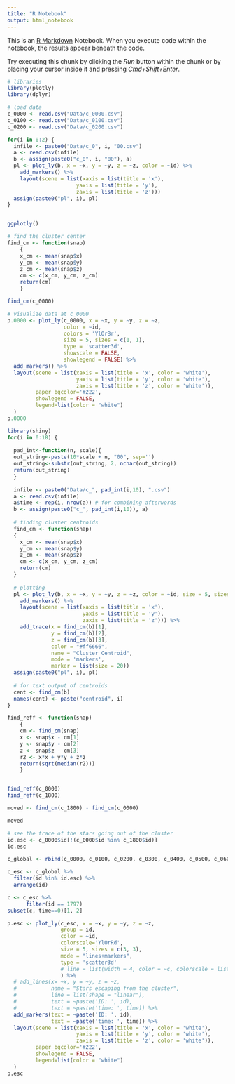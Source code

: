 ```yaml
---
title: "R Notebook"
output: html_notebook
---
```


This is an [R Markdown](http://rmarkdown.rstudio.com) Notebook. When you execute code within the notebook, the results appear beneath the code. 

Try executing this chunk by clicking the *Run* button within the chunk or by placing your cursor inside it and pressing *Cmd+Shift+Enter*. 

```r
# libraries
library(plotly)
library(dplyr)
```


```r
# load data
c_0000 <- read.csv("Data/c_0000.csv")
c_0100 <- read.csv("Data/c_0100.csv")
c_0200 <- read.csv("Data/c_0200.csv")

for(i in 0:2) {
  infile <- paste0("Data/c_0", i, "00.csv")
  a <- read.csv(infile)
  b <- assign(paste0("c_0", i, "00"), a)
  pl <- plot_ly(b, x = ~x, y = ~y, z = ~z, color = ~id) %>%
    add_markers() %>%
    layout(scene = list(xaxis = list(title = 'x'),
                      yaxis = list(title = 'y'),
                      zaxis = list(title = 'z')))
  assign(paste0("pl", i), pl)
}


ggplotly()
```


```r
# find the cluster center
find_cm <- function(snap)
    {
    x_cm <- mean(snap$x)
    y_cm <- mean(snap$y)
    z_cm <- mean(snap$z)
    cm <- c(x_cm, y_cm, z_cm)
    return(cm)
    }

find_cm(c_0000)
```

```r
# visualize data at c_0000
p.0000 <- plot_ly(c_0000, x = ~x, y = ~y, z = ~z,
                  color = ~id,
                  colors = 'YlOrBr',
                  size = 5, sizes = c(1, 1),
                  type = 'scatter3d',
                  showscale = FALSE,
                  showlegend = FALSE) %>%
  add_markers() %>%
  layout(scene = list(xaxis = list(title = 'x', color = 'white'),
                      yaxis = list(title = 'y', color = 'white'),
                      zaxis = list(title = 'z', color = 'white')),
         paper_bgcolor='#222',
         showlegend = FALSE,
         legend=list(color = "white")
  )
p.0000
```

```r
library(shiny)
for(i in 0:18) {
  
  pad_int<-function(n, scale){
  out_string<-paste(10*scale + n, "00", sep='')
  out_string<-substr(out_string, 2, nchar(out_string))
  return(out_string)
  }
  
  infile <- paste0("Data/c_", pad_int(i,10), ".csv")
  a <- read.csv(infile)
  a$time <- rep(i, nrow(a)) # for combining afterwords
  b <- assign(paste0("c_", pad_int(i,10)), a)
  
  # finding cluster centroids
  find_cm <- function(snap)
  {
    x_cm <- mean(snap$x)
    y_cm <- mean(snap$y)
    z_cm <- mean(snap$z)
    cm <- c(x_cm, y_cm, z_cm)
    return(cm)
  }
  
  # plotting
  pl <- plot_ly(b, x = ~x, y = ~y, z = ~z, color = ~id, size = 5, sizes = c(1, 1)) %>%
    add_markers() %>%
    layout(scene = list(xaxis = list(title = 'x'),
                        yaxis = list(title = 'y'),
                        zaxis = list(title = 'z'))) %>%
    add_trace(x = find_cm(b)[1], 
              y = find_cm(b)[2], 
              z = find_cm(b)[3], 
              color = "#ff6666", 
              name = "Cluster Centroid", 
              mode = 'markers', 
              marker = list(size = 20))
  assign(paste0("pl", i), pl)
  
  # for text output of centroids
  cent <- find_cm(b)
  names(cent) <- paste("centroid", i)
}
```


```r
find_reff <- function(snap)
    {
    cm <- find_cm(snap)
    x <- snap$x - cm[1]
    y <- snap$y - cm[2]
    z <- snap$z - cm[3]
    r2 <- x*x + y*y + z*z
    return(sqrt(median(r2)))
    }


find_reff(c_0000)
find_reff(c_1800)

moved <- find_cm(c_1800) - find_cm(c_0000)

moved
```

```r
# see the trace of the stars going out of the cluster
id.esc <- c_0000$id[!(c_0000$id %in% c_1800$id)]
id.esc

c_global <- rbind(c_0000, c_0100, c_0200, c_0300, c_0400, c_0500, c_0600, c_0700, c_0800, c_0900, c_1000, c_1100, c_1200, c_1300, c_1400, c_1500, c_1600, c_1600, c_1700, c_1800)

c_esc <- c_global %>%
  filter(id %in% id.esc) %>%
  arrange(id)

c <- c_esc %>% 
      filter(id == 1797)
subset(c, time==0)[1, 2]
```


```r
p.esc <- plot_ly(c_esc, x = ~x, y = ~y, z = ~z,
                 group = id,
                 color = ~id,
                 colorscale='YlOrRd',
                 size = 5, sizes = c(3, 3),
                 mode = "lines+markers",
                 type = 'scatter3d'
                 # line = list(width = 4, color = ~c, colorscale = list(c(0,'#BA52ED'), c(1,'#FCB040')))
                 ) %>%
  # add_lines(x= ~x, y = ~y, z = ~z,
  #           name = "Stars escaping from the cluster", 
  #           line = list(shape = "linear"), 
  #           text = ~paste('ID: ', id),
  #           text = ~paste('time: ', time)) %>%
  add_markers(text = ~paste('ID: ', id),
              text = ~paste('time: ', time)) %>%
  layout(scene = list(xaxis = list(title = 'x', color = 'white'),
                      yaxis = list(title = 'y', color = 'white'),
                      zaxis = list(title = 'z', color = 'white')),
         paper_bgcolor='#222',
         showlegend = FALSE,
         legend=list(color = "white")
  )
p.esc
```

